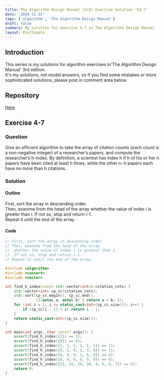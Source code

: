 ```yaml
---
title: The Algorithm Design Manual (3rd) Exercise Solution 'E4-7'
date: '2024-11-15'
tags: ['algorithm', 'The Algorithm Design Manual']
draft: false
summary: My solution for exercise 4-7 in The Algorithm Design Manual
layout: PostSimple
---
```


<TOCInline toc={props.toc} toHeading={5} asDisclosure={true} />

## Introduction

This series is my solutions for algorithm exercises in'The Algorithm Design Manual' 3rd edition.  
It's my solutions, not model answers, so if you find some mistakes or more sophisticated solutions, please post in comment area below.

## Repository

[Here](https://github.com/dede-20191130/tadm-solutions)

## Exercise 4-7

### Question

Give an efficient algorithm to take the array of citation counts (each count
is a non-negative integer) of a researcher’s papers, and compute the researcher’s
h-index. By definition, a scientist has index h if h of his or her n papers have
been cited at least h times, while the other n−h papers each have no more than
h citations.

### Solution

#### Outline

First, sort the array in descending order.  
Then, exanime from the head of the array
whether the value of index i is greater than i.
If not so, stop and return i-1.  
Repeat it until the end of the array.

#### Code

```cpp
// First, sort the array in descending order.
// Then, exanime from the head of the array
//  whether the value of index i is greater than i.
//  If not so, stop and return i-1.
// Repeat it until the end of the array.

#include <algorithm>
#include <cassert>
#include <vector>

int find_h_index(const std::vector<int>& citation_cnts) {
    std::vector<int> cp_cc(citation_cnts);
    std::sort(cp_cc.begin(), cp_cc.end(),
              [](auto& a, auto& b) { return a > b; });
    for (int i = 1; i <= static_cast<int>(cp_cc.size()); i++) {
        if (cp_cc[i - 1] < i) return i - 1;
    }
    return static_cast<int>(cp_cc.size());
}

int main(int argc, char const* argv[]) {
    assert(find_h_index({1}) == 1);
    assert(find_h_index({0}) == 0);
    assert(find_h_index({1, 1, 1, 1, 1, 1}) == 1);
    assert(find_h_index({6, 3, 9, 1, 3, 8}) == 3);
    assert(find_h_index({6, 3, 9, 1, 6, 8}) == 4);
    assert(find_h_index({9, 9, 9, 9, 9, 9}) == 6);
    assert(find_h_index({15, 33, 20, 30, 4, 5, 6, 7}) == 6);
    return 0;
}

```
